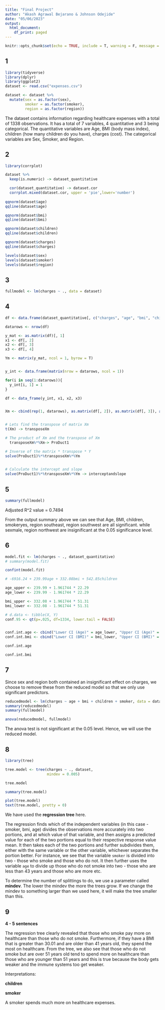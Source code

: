 ```yaml
---
title: "Final Project"
author: "Akash Agrawal Bejarano & Johnson Odejide"
date: "05/06/2023"
output:
  html_document:
    df_print: paged
---
```


```r
knitr::opts_chunk$set(echo = TRUE, include = T, warning = F, message = F)
```


## 1 

```r
library(tidyverse)
library(dplyr)
library(ggplot2)
dataset <- read.csv("expenses.csv")

dataset <- dataset %>% 
  mutate(sex = as.factor(sex),
         smoker = as.factor(smoker),
         region = as.factor(region))
```


The dataset contains information regarding healthcare expenses with a total of 1338 observations. It has a total of 7 variables, 4 quantitative and 3 being categorical. The quantitative variables are Age, BMI (body mass index), children (how many children do you have), charges (cost). The categorical variables are Sex, Smoker, and Region. 

## 2

```r
library(corrplot)

dataset %>% 
  keep(is.numeric) -> dataset_quantitative

  cor(dataset_quantitative) -> dataset.cor
  corrplot.mixed(dataset.cor, upper = 'pie',lower='number')
  
qqnorm(dataset$age)
qqline(dataset$age)

qqnorm(dataset$bmi)
qqline(dataset$bmi)

qqnorm(dataset$children)
qqline(dataset$children)

qqnorm(dataset$charges)
qqline(dataset$charges)

levels(dataset$sex)
levels(dataset$smoker)
levels(dataset$region)
```


## 3 

```r
fullmodel <- lm(charges ~ ., data = dataset)
```

## 4

```r

df <- data.frame(dataset_quantitative[, c("charges", "age", "bmi", "children")])

datarows <- nrow(df)

y_mat <- as.matrix(df)[, 1]
x1 <- df[, 2]
x2 <- df[, 3]
x3 <- df[, 4]

Ym <- matrix(y_mat, ncol = 1, byrow = T)


y_int <- data.frame(matrix(nrow = datarows, ncol = 1))

for(i in seq(1:datarows)){
  y_int[i, 1] = 1
}

df <- data_frame(y_int, x1, x2, x3)


Xm <- cbind(rep(1, datarows), as.matrix(df[, 2]), as.matrix(df[, 3]), as.matrix(df[, 4]))


# Lets find the transpose of matrix Xm
t(Xm) -> transposeXm

# The product of Xm and the transpose of Xm
  transposeXm%*%Xm-> ProDuct1

# Inverse of the matrix * transpose * Y
solve(ProDuct1)%*%transposeXm%*%Ym
  

# Calculate the intercept and slope  
solve(ProDuct1)%*%transposeXm%*%Ym -> interceptandslope
```

## 5
```r
summary(fullmodel)
```

Adjusted R^2 value = 0.7494 

From the output summary above we can see that Age, BMI, children, smokeryes, region southeast, region southwest are all significant. while sexmale, region northwest are insignificant at the 0.05 significance level. 

## 6

```r
model.fit <- lm(charges ~ ., dataset_quantitative)
# summary(model.fit)

confint(model.fit)

# -6916.24 + 239.99age + 332.08bmi + 542.85children

age_upper <- 239.99 + 1.961744 * 22.29
age_lower <- 239.99 - 1.961744 * 22.29

bmi_upper <- 332.08 + 1.961744 * 51.31
bmi_lower <- 332.08 - 1.961744 * 51.31

# d.data <- tibble(X, Y)
conf.95 <- qt(p=.025, df=1334, lower.tail = FALSE)


conf.int.age <- cbind("Lower CI (Age)" = age_lower, "Upper CI (Age)" = age_upper)
conf.int.bmi <- cbind("Lower CI (BMI)" = bmi_lower, "Upper CI (BMI)" = bmi_upper)

```
```r
conf.int.age
```
```r
conf.int.bmi
```



## 7

Since sex and region both contained an insignificant effect on charges, we choose to remove these from the reduced model so that we only use significant predictors. 

```r
reducedmodel <- lm(charges ~ age + bmi + children + smoker, data = dataset)
summary(reducedmodel)
summary(fullmodel)
```
```r
anova(reducedmodel, fullmodel)
```

The anova test is not significant at the 0.05 level. Hence, we will use the reduced model.

## 8

```r
library(tree)

tree.model <- tree(charges ~ ., dataset,
                   mindev = 0.005)

tree.model

summary(tree.model)

plot(tree.model)
text(tree.model, pretty = 0)
```
We have used the **regression tree** here.

The regression finds which of the independent variables (in this case - smoker, bmi, age) divides the observations more accurately into two portions, and at which value of that variable, and then assigns a predicted value for each of the two portions equal to their respective response value mean. It then takes each of the two portions and further subdivides them, either with the same variable or the other variable, whichever separates the portion better. For instance, we see that the variable `smoker` is divided into two - those who smoke and those who do not. It then further uses the variable `age` to divide up those who do not smoke into two - those who are less than 43 years and those who are more etc.

To determine the number of splittings to do, we use a parameter called **mindev**. The lower the mindev the more the trees grow. If we change the mindev to something larger than we used here, it will make the tree smaller than this.


## 9

**4 - 5 sentences**

The regression tree clearly revealed that those who smoke pay more on healthcare than those who do not smoke. Furthermore, if they have a BMI that is greater than 30.01 and are older than 41 years old, they spend the most on healthcare. From the tree, we also see that those who do not smoke but are over 51 years old tend to spend more on healthcare than those who are younger than 51 years and this is true because the body gets weaker and the immune systems too get weaker.

Interpretations:

**children**

**smoker**

A smoker spends much more on healthcare expenses. 

















